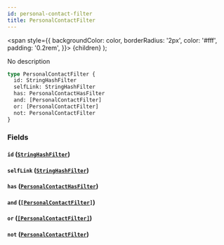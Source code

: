 ```yaml
---
id: personal-contact-filter
title: PersonalContactFilter
---
```


<span
style={{
      backgroundColor: color,
      borderRadius: '2px',
      color: '#fff',
      padding: '0.2rem',
    }}>
{children}
</span>
);

No description

```graphql
type PersonalContactFilter {
  id: StringHashFilter
  selfLink: StringHashFilter
  has: PersonalContactHasFilter
  and: [PersonalContactFilter]
  or: [PersonalContactFilter]
  not: PersonalContactFilter
}
```

### Fields

#### `id` ([`StringHashFilter`](/docs/schema/inputs/string-hash-filter))

#### `selfLink` ([`StringHashFilter`](/docs/schema/inputs/string-hash-filter))

#### `has` ([`PersonalContactHasFilter`](/docs/schema/enums/personal-contact-has-filter))

#### `and` ([`[PersonalContactFilter]`](/docs/schema/inputs/personal-contact-filter))

#### `or` ([`[PersonalContactFilter]`](/docs/schema/inputs/personal-contact-filter))

#### `not` ([`PersonalContactFilter`](/docs/schema/inputs/personal-contact-filter))
